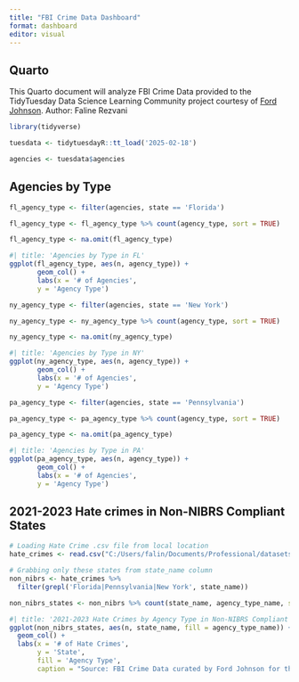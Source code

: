 ```yaml
---
title: "FBI Crime Data Dashboard"
format: dashboard
editor: visual
---
```


## Quarto {height="10%"}

This Quarto document will analyze FBI Crime Data provided to the TidyTuesday Data Science Learning Community project courtesy of [Ford Johnson](https://github.com/bradfordjohnson).
Author: Faline Rezvani

```r
library(tidyverse)
```

```r
tuesdata <- tidytuesdayR::tt_load('2025-02-18')
```

```r
agencies <- tuesdata$agencies
```

## Agencies by Type {height="30%," width="40%"}

```r
fl_agency_type <- filter(agencies, state == 'Florida')
```

```r
fl_agency_type <- fl_agency_type %>% count(agency_type, sort = TRUE)
```

```r
fl_agency_type <- na.omit(fl_agency_type)
```

```r
#| title: 'Agencies by Type in FL'
ggplot(fl_agency_type, aes(n, agency_type)) +
       geom_col() +
       labs(x = '# of Agencies',
       y = 'Agency Type')
```

```r
ny_agency_type <- filter(agencies, state == 'New York')
```

```r
ny_agency_type <- ny_agency_type %>% count(agency_type, sort = TRUE)
```

```r
ny_agency_type <- na.omit(ny_agency_type)
```

```r
#| title: 'Agencies by Type in NY'
ggplot(ny_agency_type, aes(n, agency_type)) +
       geom_col() +
       labs(x = '# of Agencies',
       y = 'Agency Type')
```

```r
pa_agency_type <- filter(agencies, state == 'Pennsylvania')
```

```r
pa_agency_type <- pa_agency_type %>% count(agency_type, sort = TRUE)
```

```r
pa_agency_type <- na.omit(pa_agency_type)
```

```r
#| title: 'Agencies by Type in PA'
ggplot(pa_agency_type, aes(n, agency_type)) +
       geom_col() +
       labs(x = '# of Agencies',
       y = 'Agency Type')
```

## 2021-2023 Hate crimes in Non-NIBRS Compliant States {height="20%"}

```r
# Loading Hate Crime .csv file from local location
hate_crimes <- read.csv("C:/Users/falin/Documents/Professional/datasets/hate_crime/21-23hateCrime.csv")
```

```r
# Grabbing only these states from state_name column
non_nibrs <- hate_crimes %>%
  filter(grepl('Florida|Pennsylvania|New York', state_name))
```

```r
non_nibrs_states <- non_nibrs %>% count(state_name, agency_type_name, sort = TRUE)
```

```r
#| title: '2021-2023 Hate Crimes by Agency Type in Non-NIBRS Compliant States'
ggplot(non_nibrs_states, aes(n, state_name, fill = agency_type_name)) +
  geom_col() +
  labs(x = '# of Hate Crimes',
       y = 'State',
       fill = 'Agency Type',
       caption = "Source: FBI Crime Data curated by Ford Johnson for the TidyTuesday Data Science Learning Community project.")
```
